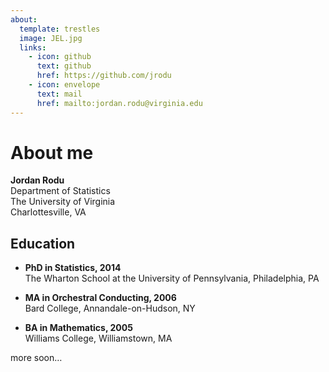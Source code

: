 ```yaml
---
about:
  template: trestles
  image: JEL.jpg
  links:
    - icon: github
      text: github
      href: https://github.com/jrodu
    - icon: envelope
      text: mail
      href: mailto:jordan.rodu@virginia.edu
---
```


# About me

**Jordan Rodu**<br> Department of Statistics<br> The University of Virginia<br> Charlottesville, VA

## Education

-   **PhD in Statistics, 2014\
    **The Wharton School at the University of Pennsylvania, Philadelphia, PA

-   **MA in Orchestral Conducting, 2006\
    **Bard College, Annandale-on-Hudson, NY

-   **BA in Mathematics, 2005\
    **Williams College, Williamstown, MA

more soon...
